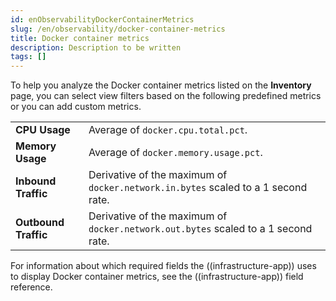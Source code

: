 ```yaml
---
id: enObservabilityDockerContainerMetrics
slug: /en/observability/docker-container-metrics
title: Docker container metrics
description: Description to be written
tags: []
---
```


<div id="docker-container-metrics"></div>

To help you analyze the Docker container metrics listed on the **Inventory** page, you can select
view filters based on the following predefined metrics or you can add <DocLink id="enObservabilityViewInfrastructureMetrics" section="add-custom-metrics">custom metrics</DocLink>.

|  |  |
|---|---|
| **CPU Usage** | Average of `docker.cpu.total.pct`.  |
| **Memory Usage** | Average of `docker.memory.usage.pct`. |
| **Inbound Traffic** | Derivative of the maximum of `docker.network.in.bytes` scaled to a 1 second rate. |
| **Outbound Traffic** | Derivative of the maximum of `docker.network.out.bytes` scaled to a 1 second rate. | 

For information about which required fields the ((infrastructure-app)) uses to display Docker container metrics, see the
<DocLink id="enObservabilityMetricsAppFields">((infrastructure-app)) field reference</DocLink>.